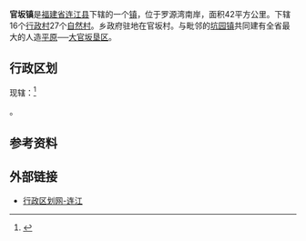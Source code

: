 {{中国乡级行政区|35/01/22/110/000
| 行政区全称 = 官坂镇
| 景观照片文件名 = 
| 景观照片描述 = 
| 汉语拼音 = guānbǎn zhèn
| 通用拼音 = 
| 注音符號 = ㄍㄨㄢㄅㄢˇ ㄓㄣˋ
| 上级行政区 = [[福建省|福建省]][[连江县_(福州市)|连江县]]
| 行政区类别 = [[镇|镇]]
| 总面积 = 42平方公里
| 户籍人口 = 30290人
| 户籍人口年份 = 2000年
| 常住人口 = 
| 人口密度 = 
| 常住人口年份 = 
| 行政区划 = 16个[[行政村|行政村]]
| 官方网站 =
| 政府驻地 = 官坂村
| 邮政编码 = 
| 电话区号 = 
| 毗邻行政区 = 
| 位置图文件名 = LianJiang-guanban.jpg
| 位置图描述 = 官坂镇在连江县的位置
}}

'''官坂镇'''是[[福建省|福建省]][[连江县_(福州市)|连江县]]下辖的一个[[镇|镇]]，位于罗源湾南岸，面积42平方公里。下辖16个[[行政村|行政村]]27个[[自然村|自然村]]。乡政府驻地在官坂村。与毗邻的[[坑园镇|坑园镇]]共同建有全省最大的人造[[平原|平原]]──[[大官坂垦区|大官坂垦区]]。

==行政区划==
现辖：<ref>{{PRC admin/ref sgc|35/01/22/110/000}}</ref>

{{PRC admin/children|35/01/22/110/000}}。

==参考资料==
{{reflist}}

==外部链接==
*[http://www.xzqh.org/quhua/35fj/0122lj.htm 行政区划网-连江]{{Wayback|url=http://www.xzqh.org/quhua/35fj/0122lj.htm |date=20080610000744 }}

{{PRC admin/navcat|35/01/22/110/000}}